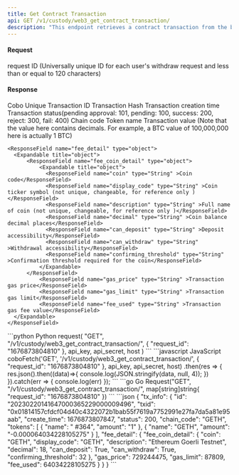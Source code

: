 ```yaml
---
title: Get Contract Transaction
api: GET /v1/custody/web3_get_contract_transaction/ 
description: "This endpoint retrieves a contract transaction from the blockchain by its request ID. The request ID is passed as a parameter in the GET request. The response is a JSON object containing the transaction details."
---
```


#### Request
<ParamField query="request_id" type="String" required>request ID (Universally unique ID for each user's withdraw request and less than or equal to 120 characters)</ParamField>

#### Response
<ResponseField name="tx_info" type="object">
  <Expandable title="object">
    <ResponseField name="id" type="String" >Cobo Unique Transaction ID</ResponseField>
    <ResponseField name="txid" type="String" >Transaction Hash</ResponseField>
    <ResponseField name="create_time" type="Int" >Transaction creation time</ResponseField>
    <ResponseField name="status" type="Int" >Transaction status(pending approval: 101, pending: 100, success: 200, reject: 300, fail: 400)</ResponseField>
    <ResponseField name="chain_code" type="String" >Chain code</ResponseField>
    <ResponseField name="tokens" type="object[ ]">
      <Expandable title="object">
        <ResponseField name="name" type="String" >Token name</ResponseField>
        <ResponseField name="amount" type="String" >Transaction value (Note that the value here contains decimals. For example, a BTC value of 100,000,000 here is actually 1 BTC)</ResponseField>
      </Expandable>
    </ResponseField>

    <ResponseField name="fee_detail" type="object">
      <Expandable title="object">
          <ResponseField name="fee_coin_detail" type="object">
              <Expandable title="object">
                <ResponseField name="coin" type="String" >Coin code</ResponseField>
                <ResponseField name="display_code" type="String" >Coin ticker symbol (not unique, changeable, for reference only )</ResponseField>
                <ResponseField name="description" type="String" >Full name of coin (not unique, changeable, for reference only )</ResponseField>
                <ResponseField name="decimal" type="String" >Coin balance decimal places</ResponseField>
                <ResponseField name="can_deposit" type="String" >Deposit accessibility</ResponseField>
                <ResponseField name="can_withdraw" type="String" >Withdrawal accessibility</ResponseField>
                <ResponseField name="confirming_threshold" type="String" >Confirmation threshold required for the coin</ResponseField>
              </Expandable>
          </ResponseField>
              <ResponseField name="gas_price" type="String" >Transaction gas price</ResponseField>
              <ResponseField name="gas_limit" type="String" >Transaction gas limit</ResponseField>
              <ResponseField name="fee_used" type="String" >Transaction gas fee value</ResponseField>
      </Expandable>
    </ResponseField>
  </Expandable>
</ResponseField>

<RequestExample>
```python Python
request(
    "GET",
    "/v1/custody/web3_get_contract_transaction/",
    {
        "request_id": "1676873804810"
    },
    api_key, api_secret, host
)
```
```javascript JavaScript
coboFetch('GET', '/v1/custody/web3_get_contract_transaction/', {
  "request_id": "1676873804810"
}, api_key, api_secret, host)
    .then(res => {
        res.json().then((data)=>{
            console.log(JSON.stringify(data, null, 4));
        })
    }).catch(err => {
        console.log(err)
    });
```
```go Go
Request("GET", "/v1/custody/web3_get_contract_transaction/", map[string]string{
  "request_id": "1676873804810"
})
```
</RequestExample>

<ResponseExample>
```json
{
  "tx_info": {
    "id": "20230220141647000365229000009496",
    "txid": "0x01814157cfdcf04d40c4322072b1bab55f7619a7752991e27fa7da5a81e95aab",
    "create_time": 1676873807847,
    "status": 200,
    "chain_code": "GETH",
    "tokens": [
      {
        "name": " #364",
        "amount": "1"
      },
      {
        "name": "GETH",
        "amount": "-0.000064034228105275"
      }
    ],
    "fee_detail": {
      "fee_coin_detail": {
        "coin": "GETH",
        "display_code": "GETH",
        "description": "Ethereum Goerli Testnet",
        "decimal": 18,
        "can_deposit": True,
        "can_withdraw": True,
        "confirming_threshold": 32
      },
      "gas_price": 729244475,
      "gas_limit": 87809,
      "fee_used": 64034228105275
    }
  }
}
```
</ResponseExample>
